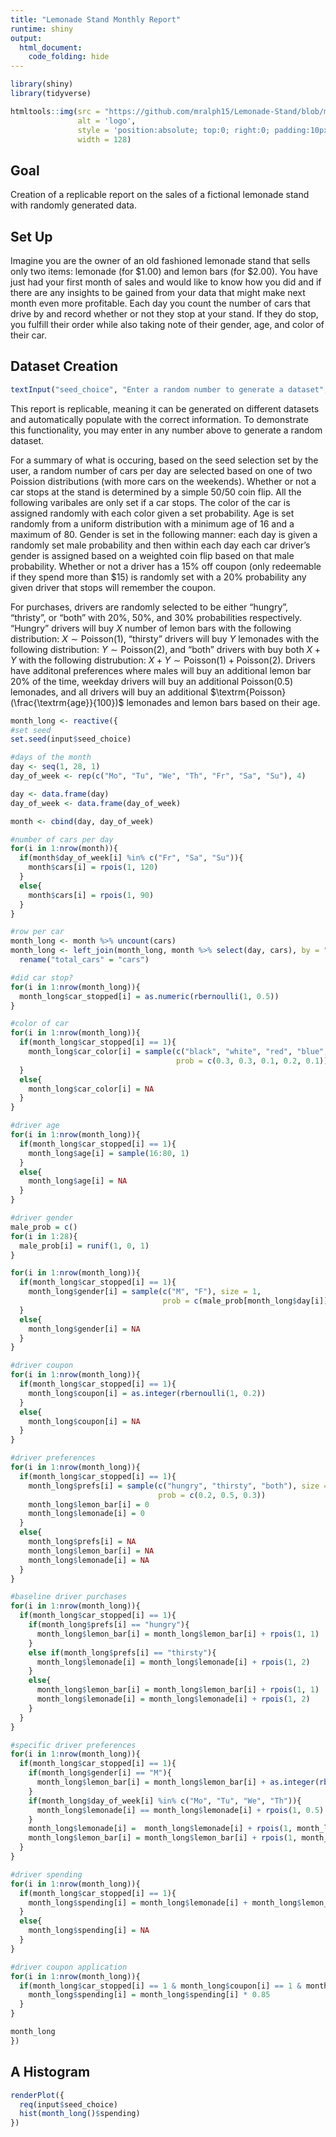 ```yaml
---
title: "Lemonade Stand Monthly Report"
runtime: shiny
output:
  html_document:
    code_folding: hide
---
```


```r
library(shiny)
library(tidyverse)
```

```r
htmltools::img(src = "https://github.com/mralph15/Lemonade-Stand/blob/main/lemonde-stand-logo.png?raw=true", 
               alt = 'logo', 
               style = 'position:absolute; top:0; right:0; padding:10px;',
               width = 128)
```

## Goal

Creation of a replicable report on the sales of a fictional lemonade stand with randomly generated data.

## Set Up
Imagine you are the owner of an old fashioned lemonade stand that sells only two items: lemonade (for \$1.00) and lemon bars (for \$2.00). You have just had your first month of sales and would like to know how you did and if there are any insights to be gained from your data that might make next month even more profitable. Each day you count the number of cars that drive by and record whether or not they stop at your stand. If they do stop, you fulfill their order while also taking note of their gender, age, and color of their car.

## Dataset Creation

```r
textInput("seed_choice", "Enter a random number to generate a dataset", 1234)
```

This report is replicable, meaning it can be generated on different datasets and automatically populate with the correct information. To demonstrate this functionality, you may enter in any number above to generate a random dataset.

For a summary of what is occuring, based on the seed selection set by the user, a random number of cars per day are selected based on one of two Poission distributions (with more cars on the weekends). Whether or not a car stops at the stand is determined by a simple 50/50 coin flip. All the following varibales are only set if a car stops. The color of the car is assigned randomly with each color given a set probability. Age is set randomly from a uniform distribution with a minimum age of 16 and a maximum of 80. Gender is set in the following manner: each day is given a randomly set male probability and then within each day each car driver's gender is assigned based on a weighted coin flip based on that male probability. Whether or not a driver has a 15% off coupon (only redeemable if they spend more than $15) is randomly set with a 20% probability any given driver that stops will remember the coupon.

For purchases, drivers are randomly selected to be either "hungry", "thristy", or "both" with 20%, 50%, and 30% probabilities respectively. "Hungry" drivers will buy $X$ number of lemon bars with the following distribution: $X \sim \textrm{Poisson}(1)$, "thirsty" drivers will buy $Y$ lemonades with the following distribution: $Y \sim \textrm{Poisson}(2)$, and "both" drivers with buy both $X + Y$ with the following distrubution: $X + Y \sim \textrm{Poisson}(1) + \textrm{Poisson}(2)$. Drivers have additonal preferences where males will buy an additional lemon bar 20% of the time, weekday drivers will buy an additional $\textrm{Poisson}(0.5)$ lemonades, and all drivers will buy an additional $\textrm{Poisson}(\frac{\textrm{age}}{100})$ lemonades and lemon bars based on their age.


```r
month_long <- reactive({
#set seed
set.seed(input$seed_choice)

#days of the month
day <- seq(1, 28, 1)
day_of_week <- rep(c("Mo", "Tu", "We", "Th", "Fr", "Sa", "Su"), 4)

day <- data.frame(day)
day_of_week <- data.frame(day_of_week)

month <- cbind(day, day_of_week)

#number of cars per day
for(i in 1:nrow(month)){
  if(month$day_of_week[i] %in% c("Fr", "Sa", "Su")){
    month$cars[i] = rpois(1, 120)
  }
  else{
    month$cars[i] = rpois(1, 90)
  }
}

#row per car
month_long <- month %>% uncount(cars)
month_long <- left_join(month_long, month %>% select(day, cars), by = "day") %>%
  rename("total_cars" = "cars")

#did car stop?
for(i in 1:nrow(month_long)){
  month_long$car_stopped[i] = as.numeric(rbernoulli(1, 0.5))
}

#color of car
for(i in 1:nrow(month_long)){
  if(month_long$car_stopped[i] == 1){
    month_long$car_color[i] = sample(c("black", "white", "red", "blue", "other"), size = 1,
                                     prob = c(0.3, 0.3, 0.1, 0.2, 0.1))
  }
  else{
    month_long$car_color[i] = NA
  }
}

#driver age
for(i in 1:nrow(month_long)){
  if(month_long$car_stopped[i] == 1){
    month_long$age[i] = sample(16:80, 1)
  }
  else{
    month_long$age[i] = NA
  }
}

#driver gender
male_prob = c()
for(i in 1:28){
  male_prob[i] = runif(1, 0, 1)
}

for(i in 1:nrow(month_long)){
  if(month_long$car_stopped[i] == 1){
    month_long$gender[i] = sample(c("M", "F"), size = 1,
                                  prob = c(male_prob[month_long$day[i]], 1-male_prob[month_long$day[i]]))
  }
  else{
    month_long$gender[i] = NA
  }
}

#driver coupon
for(i in 1:nrow(month_long)){
  if(month_long$car_stopped[i] == 1){
    month_long$coupon[i] = as.integer(rbernoulli(1, 0.2))
  }
  else{
    month_long$coupon[i] = NA
  }
}

#driver preferences
for(i in 1:nrow(month_long)){
  if(month_long$car_stopped[i] == 1){
    month_long$prefs[i] = sample(c("hungry", "thirsty", "both"), size = 1,
                                 prob = c(0.2, 0.5, 0.3))
    month_long$lemon_bar[i] = 0
    month_long$lemonade[i] = 0
  }
  else{
    month_long$prefs[i] = NA
    month_long$lemon_bar[i] = NA
    month_long$lemonade[i] = NA
  }
}

#baseline driver purchases
for(i in 1:nrow(month_long)){
  if(month_long$car_stopped[i] == 1){
    if(month_long$prefs[i] == "hungry"){
      month_long$lemon_bar[i] = month_long$lemon_bar[i] + rpois(1, 1)
    }
    else if(month_long$prefs[i] == "thirsty"){
      month_long$lemonade[i] = month_long$lemonade[i] + rpois(1, 2)
    }
    else{
      month_long$lemon_bar[i] = month_long$lemon_bar[i] + rpois(1, 1)
      month_long$lemonade[i] = month_long$lemonade[i] + rpois(1, 2)
    }
  }
}

#specific driver preferences
for(i in 1:nrow(month_long)){
  if(month_long$car_stopped[i] == 1){
    if(month_long$gender[i] == "M"){
      month_long$lemon_bar[i] = month_long$lemon_bar[i] + as.integer(rbernoulli(1, 0.2))
    }
    if(month_long$day_of_week[i] %in% c("Mo", "Tu", "We", "Th")){
      month_long$lemonade[i] == month_long$lemonade[i] + rpois(1, 0.5)
    }
    month_long$lemonade[i] =  month_long$lemonade[i] + rpois(1, month_long$age[i]/100)
    month_long$lemon_bar[i] = month_long$lemon_bar[i] + rpois(1, month_long$age[i]/100)
  }
}

#driver spending
for(i in 1:nrow(month_long)){
  if(month_long$car_stopped[i] == 1){
    month_long$spending[i] = month_long$lemonade[i] + month_long$lemon_bar[i] * 2
  }
  else{
    month_long$spending[i] = NA
  }
}

#driver coupon application
for(i in 1:nrow(month_long)){
  if(month_long$car_stopped[i] == 1 & month_long$coupon[i] == 1 & month_long$spending[i] > 10){
    month_long$spending[i] = month_long$spending[i] * 0.85
  }
}

month_long
})
```

## A Histogram
```r
renderPlot({
  req(input$seed_choice)
  hist(month_long()$spending)
})
```
